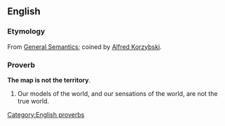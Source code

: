 ==English==
{{wikipedia}}

===Etymology===
From [[w:General_semantics|General Semantics]]; coined by [[w:Alfred Korzybski|Alfred Korzybski]].

===Proverb===
'''The map is not the territory'''.

# Our models of the world, and our sensations of the world, are not the true world.

[[Category:English proverbs]]